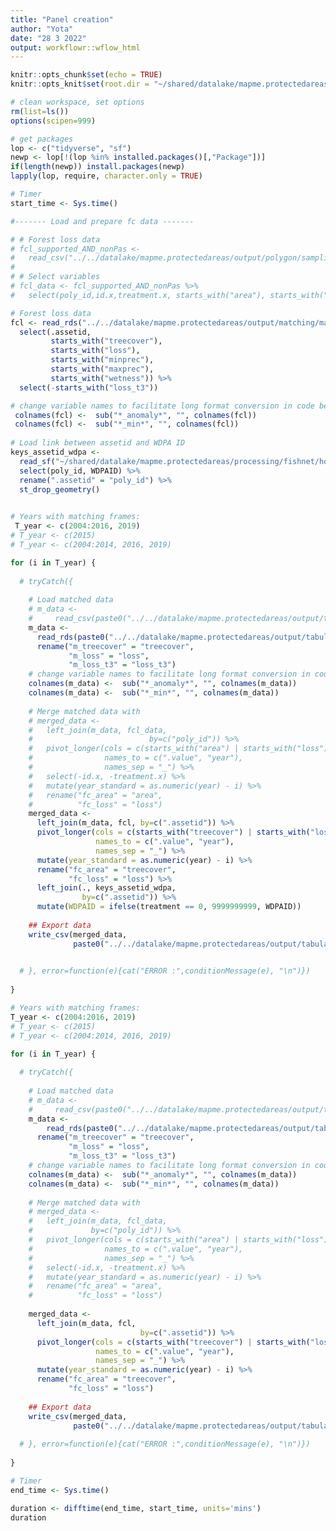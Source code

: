 ```yaml
---
title: "Panel creation"
author: "Yota"
date: "28 3 2022"
output: workflowr::wflow_html
---
```


```r
knitr::opts_chunk$set(echo = TRUE)
knitr::opts_knit$set(root.dir = "~/shared/datalake/mapme.protectedareas")
```


```r
# clean workspace, set options
rm(list=ls())
options(scipen=999)

# get packages
lop <- c("tidyverse", "sf")
newp <- lop[!(lop %in% installed.packages()[,"Package"])]
if(length(newp)) install.packages(newp)
lapply(lop, require, character.only = TRUE)

```

```r
# Timer
start_time <- Sys.time()

#------- Load and prepare fc data -------

# # Forest loss data
# fcl_supported_AND_nonPas <-
#   read_csv("../../datalake/mapme.protectedareas/output/polygon/sampling/fishnets/dec_08/gfw/gfw_10km_all.csv")
# 
# # Select variables
# fcl_data <- fcl_supported_AND_nonPas %>% 
#   select(poly_id,id.x,treatment.x, starts_with("area"), starts_with("loss"))

# Forest loss data
fcl <- read_rds("../../datalake/mapme.protectedareas/output/matching/matching_frames/full_database.rds") %>%
  select(.assetid,
         starts_with("treecover"),
         starts_with("loss"),
         starts_with("minprec"),
         starts_with("maxprec"),
         starts_with("wetness")) %>%
  select(-starts_with("loss_t3"))

# change variable names to facilitate long format conversion in code below
 colnames(fcl) <-  sub("*_anomaly*", "", colnames(fcl))
 colnames(fcl) <-  sub("*_min*", "", colnames(fcl))
 
# Load link between assetid and WDPA ID
keys_assetid_wdpa <- 
  read_sf("~/shared/datalake/mapme.protectedareas/processing/fishnet/honeycomb_5_sqkm_kfw.gpkg") %>% 
  select(poly_id, WDPAID) %>% 
  rename(".assetid" = "poly_id") %>% 
  st_drop_geometry()
  
```

```r
# Years with matching frames:
 T_year <- c(2004:2016, 2019)
# T_year <- c(2015)
# T_year <- c(2004:2014, 2016, 2019)

for (i in T_year) {
  
  # tryCatch({
  
    # Load matched data
    # m_data <-
    #     read_csv(paste0("../../datalake/mapme.protectedareas/output/tabular/regression_input/PSM/ps_matched_data_", i, ".csv"))
    m_data <-
      read_rds(paste0("../../datalake/mapme.protectedareas/output/tabular/regression_input/PSM/psm_matched_data_", i, ".rds")) %>%
      rename("m_treecover" = "treecover",
             "m_loss" = "loss",
             "m_loss_t3" = "loss_t3")
    # change variable names to facilitate long format conversion in code below
    colnames(m_data) <-  sub("*_anomaly*", "", colnames(m_data))
    colnames(m_data) <-  sub("*_min*", "", colnames(m_data))    
 
    # Merge matched data with 
    # merged_data <- 
    #   left_join(m_data, fcl_data,
    #                          by=c("poly_id")) %>% 
    #   pivot_longer(cols = c(starts_with("area") | starts_with("loss")),
    #                names_to = c(".value", "year"),
    #                names_sep = "_") %>% 
    #   select(-id.x, -treatment.x) %>% 
    #   mutate(year_standard = as.numeric(year) - i) %>% 
    #   rename("fc_area" = "area",
    #          "fc_loss" = "loss")
    merged_data <- 
      left_join(m_data, fcl, by=c(".assetid")) %>% 
      pivot_longer(cols = c(starts_with("treecover") | starts_with("loss") | starts_with("minprec") | starts_with("maxprec") | starts_with("wetness")),
                   names_to = c(".value", "year"),
                   names_sep = "_") %>% 
      mutate(year_standard = as.numeric(year) - i) %>% 
      rename("fc_area" = "treecover",
             "fc_loss" = "loss") %>% 
      left_join(., keys_assetid_wdpa,
                by=c(".assetid")) %>% 
      mutate(WDPAID = ifelse(treatment == 0, 9999999999, WDPAID))
        
    ## Export data
    write_csv(merged_data,
              paste0("../../datalake/mapme.protectedareas/output/tabular/regression_input/PSM/psm_matched_panel_", i, ".csv"))

  
  # }, error=function(e){cat("ERROR :",conditionMessage(e), "\n")})
    
}
```



```r
# Years with matching frames:
T_year <- c(2004:2016, 2019)
# T_year <- c(2015)
# T_year <- c(2004:2014, 2016, 2019)

for (i in T_year) {
  
  # tryCatch({
  
    # Load matched data
    # m_data <- 
    #     read_csv(paste0("../../datalake/mapme.protectedareas/output/tabular/regression_input/CEM/ce_matched_data_", i, ".csv"))
    m_data <- 
        read_rds(paste0("../../datalake/mapme.protectedareas/output/tabular/regression_input/CEM/cem_matched_data_", i, ".rds")) %>%
      rename("m_treecover" = "treecover",
             "m_loss" = "loss",
             "m_loss_t3" = "loss_t3")
    # change variable names to facilitate long format conversion in code below
    colnames(m_data) <-  sub("*_anomaly*", "", colnames(m_data))
    colnames(m_data) <-  sub("*_min*", "", colnames(m_data))    
    
    # Merge matched data with 
    # merged_data <- 
    #   left_join(m_data, fcl_data,
    #             by=c("poly_id")) %>% 
    #   pivot_longer(cols = c(starts_with("area") | starts_with("loss")),
    #                names_to = c(".value", "year"),
    #                names_sep = "_") %>% 
    #   select(-id.x, -treatment.x) %>% 
    #   mutate(year_standard = as.numeric(year) - i) %>% 
    #   rename("fc_area" = "area",
    #          "fc_loss" = "loss")
    
    merged_data <- 
      left_join(m_data, fcl,
                             by=c(".assetid")) %>% 
      pivot_longer(cols = c(starts_with("treecover") | starts_with("loss") | starts_with("minprec") | starts_with("maxprec") | starts_with("wetness")),
                   names_to = c(".value", "year"),
                   names_sep = "_") %>% 
      mutate(year_standard = as.numeric(year) - i) %>% 
      rename("fc_area" = "treecover",
             "fc_loss" = "loss")
    
    ## Export data
    write_csv(merged_data, 
              paste0("../../datalake/mapme.protectedareas/output/tabular/regression_input/CEM/cem_matched_panel_", i, ".csv"))
  
  # }, error=function(e){cat("ERROR :",conditionMessage(e), "\n")})
    
}

# Timer
end_time <- Sys.time()

duration <- difftime(end_time, start_time, units='mins')
duration
```
